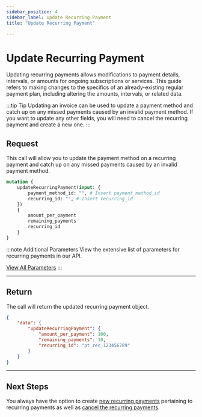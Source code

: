 ```yaml
---
sidebar_position: 4
sidebar_label: Update Recurring Payment
title: "Update Recurring Payment"

---
```




# Update Recurring Payment
Updating recurring payments allows modifications to payment details, intervals, or amounts for ongoing subscriptions or services. This guide refers to making changes to the specifics of an already-existing regular payment plan, including altering the amounts, intervals, or related data.

:::tip Tip
Updating an invoice can be used to update a payment method and catch up on any missed payments caused by an invalid payment method. If you want to update any other fields, you will need to cancel the recurring payment and create a new one.
:::


## Request
This call will allow you to update the payment method on a recurring payment and catch up on any missed payments caused by an invalid payment method.

```graphql title="GraphQL"
mutation {
	updateRecurringPayment(input: {
        payment_method_id: "", # Insert payment_method_id
        recurring_id: "", # Insert recurring_id
    }) 
    {
        amount_per_payment
        remaining_payments
        recurring_id
    }
}
```

:::note  Additional Parameters
View the extensive list of parameters for recurring payments in our API.

<a href= "../../api/recurring#update-recurring-payment" class="button button--primary button--md">View All Parameters</a>
:::

***

## Return
The call will return the updated recurring payment object.

```JSON title="JSON"
{
    "data": {
        "updateRecurringPayment": {
            "amount_per_payment": 100,
            "remaining_payments": 10,
            "recurring_id": "pt_rec_123456789"
        }
    }
}

```
***

## Next Steps
You always have the option to create [new recurring payments](../create_a_payment_plan.mdx) pertaining to recurring payments as well as [cancel the recurring payments](cancel_recurring_payments.mdx).

